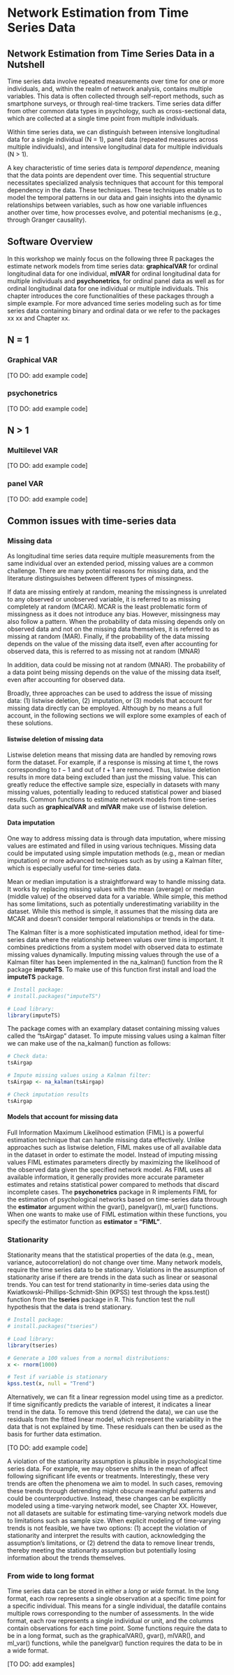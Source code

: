# Network Estimation from Time Series Data

## Network Estimation from Time Series Data in a Nutshell

Time series data involve repeated measurements over time for one or more individuals, and, within the realm of network analysis, contains multiple variables. This data is often collected through self-report methods, such as smartphone surveys, or through real-time trackers. Time series data differ from other common data types in psychology, such as cross-sectional data, which are collected at a single time point from multiple individuals.

Within time series data, we can distinguish between intensive longitudinal data for a single individual (N = 1), panel data (repeated measures across multiple individuals), and intensive longitudinal data for multiple individuals (N > 1).

A key characteristic of time series data is *temporal dependence*, meaning that the data points are dependent over time. This sequential structure necessitates specialized analysis techniques that account for this temporal dependency in the data. These techniques. These techniques enable us to model the temporal patterns in our data and gain insights into the dynamic relationships between variables, such as how one variable influences another over time, how processes evolve, and potential mechanisms (e.g., through Granger causality).

## Software Overview

In this workshop we mainly focus on the following three R packages the estimate network models from time series data: **graphicalVAR** for ordinal longitudinal data for one individual, **mlVAR** for ordinal longitudinal data for multiple individuals and **psychonetrics**, for ordinal panel data as well as for ordinal longitudinal data for one individual or multiple individuals. This chapter introduces the core functionalities of these packages through a simple example. For more advanced time series modeling such as for time series data containing binary and ordinal data or we refer to the packages xx xx and Chapter xx.

## N = 1

### Graphical VAR

[TO DO: add example code]

### psychonetrics

[TO DO: add example code]

## N > 1

### Multilevel VAR

[TO DO: add example code]

### panel VAR

[TO DO: add example code]

##  Common issues with time-series data

### Missing data

As longitudinal time series data require multiple measurements from the same individual over an extended period, missing values are a common challenge. There are many potential reasons for missing data, and the literature distingsuishes between different types of missingness.

If data are missing entirely at random, meaning the missingness is unrelated to any observed or unobserved variable, it is referred to as missing completely at random (MCAR). MCAR is the least problematic form of missingness as it does not introduce any bias. However, missingness may also follow a pattern. When the probability of data missing depends only on observed data and not on the missing data themselves, it is referred to as missing at random (MAR). Finally, if the probability of the data missing depends on the value of the missing data itself, even after accounting for observed data, this is referred to as  missing not at random (MNAR)

 In addition, data could be missing not at random (MNAR). The probability of a data point being missing depends on the value of the missing data itself, even after accounting for observed data.

Broadly, three approaches can be used to address the issue of missing data: (1) listwise deletion, (2) imputation, or (3) models that account for missing data directly can be employed. Although by no means a full account, in the following sections we will explore some examples of each of these solutions. 

#### listwise deletion of missing data

Listwise deletion means that missing data are handled by removing rows form the dataset. For example, if a response is missing at time t, the rows corresponding to $t-1$ and out of $t+1$ are removed. Thus, listwise deletion results in more data being excluded than just the missing value. This can greatly reduce the effective sample size, especially in datasets with many missing values, potentially leading to reduced statistical power and biased results. Common functions to estimate network models from time-series data such as **graphicalVAR** and **mlVAR** make use of listwise deletion.


#### Data imputation 

One way to address missing data is through data imputation, where missing values are estimated and filled in using various techniques. Missing data could be imputated using simple imputation methods (e.g., mean or median imputation) or more advanced techniques such as by using a Kalman filter, which is especially useful for time-series data.

Mean or median imputation is a straightforward way to handle missing data. It works by replacing missing values with the mean (average) or median (middle value) of the observed data for a variable. While simple, this method has some limitations, such as potentially underestimating variability in the dataset. While this method is simple, it assumes that the missing data are MCAR and doesn’t consider temporal relationships or trends in the data.

The Kalman filter is a more sophisticated imputation method, ideal for time-series data where the relationship between values over time is important. It combines predictions from a system model with observed data to estimate missing values dynamically. Imputing missing values through the use of a Kalman filter has been implemented in the na_kalman() function from the R package **imputeTS**. To make use of this function first install and load the **imputeTS** package. 


```r
# Install package: 
# install.packages("imputeTS")

# Load library:
library(imputeTS)
```

The package comes with an examplary dataset containing missing values called the "tsAirgap" dataset. To impute missing values using a kalman filter we can make use of the na_kalman() function as follows: 

```r
# Check data:
tsAirgap

# Impute missing values using a Kalman filter: 
tsAirgap <- na_kalman(tsAirgap)

# Check imputation results
tsAirgap
```


#### Models that account for missing data

Full Information Maximum Likelihood estimation (FIML) is a powerful estimation technique that can handle missing data effectively. Unlike approaches such as listwise deletion, FIML makes use of all available data in the dataset in order to estimate the model. Instead of imputing missing values FIML estimates parameters directly by maximizing the likelihood of the observed data given the specified network model. As FIML uses all available information, it generally provides more accurate parameter estimates and retains statistical power compared to methods that discard incomplete cases. The **psychonetrics** package in R implements FIML for the estimation of psychological networks based on time-series data through the **estimator** argument within the gvar(), panelgvar(), ml_var() functions. When one wants to make use of FIML estimation within these functions, you specify the estimator function as **estimator = "FIML"**.  

### Stationarity

Stationarity means that the statistical properties of the data (e.g., mean, variance, autocorrelation) do not change over time. Many network models, require the time series data to be stationary. Violations in the assumption of stationarity arise if there are trends in the data such as linear or seasonal trends. You can test for trend stationarity in time-series data using the Kwiatkowski-Phillips-Schmidt-Shin (KPSS) test through the kpss.test() function from the **tseries** package in R. This function test the null hypothesis that the data is trend stationary.  

```r
# Install package: 
# install.packages("tseries")

# Load library:
library(tseries)
```

```r
# Generate a 100 values from a normal distributions:
x <- rnorm(1000)

# Test if variable is stationary 
kpss.test(x, null = "Trend")
```

Alternatively, we can fit a linear regression model using time as a predictor. If time significantly predicts the variable of interest, it indicates a linear trend in the data. To remove this trend (detrend the data), we can use the residuals from the fitted linear model, which represent the variability in the data that is not explained by time. These residuals can then be used as the basis for further data estimation.

[TO DO: add example code]


A violation of the stationarity assumption is plausible in psychological time series data. For example, we may observe shifts in the mean of affect following significant life events or treatments. Interestingly, these very trends are often the phenomena we aim to model. In such cases, removing these trends through detrending might obscure meaningful patterns and could be counterproductive. Instead, these changes can be explicitly modeled using a time-varying network model, see Chapter XX. However, not all datasets are suitable for estimating time-varying network models due to limitations such as sample size. When explicit modeling of time-varying trends is not feasible, we have two options: (1) accept the violation of stationarity and interpret the results with caution, acknowledging the assumption's limitations, or (2) detrend the data to remove linear trends, thereby meeting the stationarity assumption but potentially losing information about the trends themselves.


### From wide to long format 

Time series data can be stored in either a *long* or *wide* format. In the long format, each row represents a single observation at a specific time point for a specific individual. This means for a single individual, the datafile contains multiple rows corresponding to the number of assessments. In the wide format, each row represents a single individual or unit, and the columns contain observations for each time point. Some functions require the data to be in a long format, such as the graphicalVAR(), gvar(), mlVAR(), and ml_var() functions, while the panelgvar() function requires the data to be in a wide format. 

[TO DO: add examples]